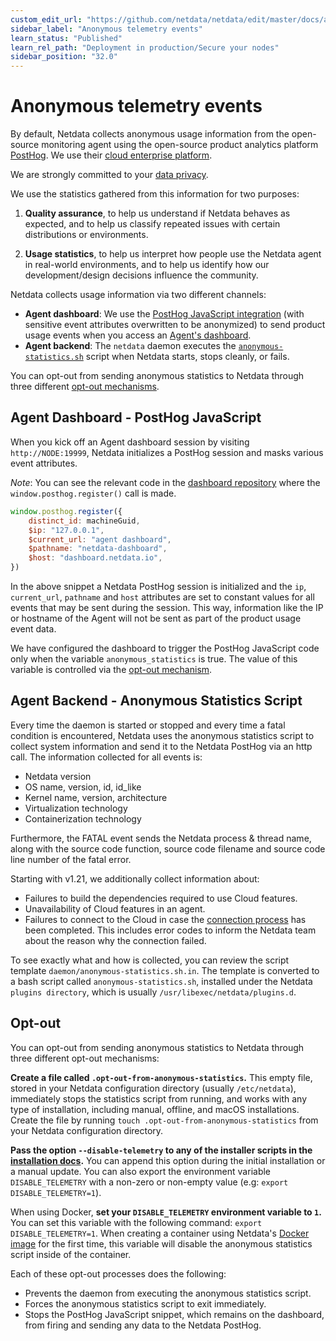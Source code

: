 ```yaml
---
custom_edit_url: "https://github.com/netdata/netdata/edit/master/docs/anonymous-statistics.md"
sidebar_label: "Anonymous telemetry events"
learn_status: "Published"
learn_rel_path: "Deployment in production/Secure your nodes"
sidebar_position: "32.0"
---
```



# Anonymous telemetry events

By default, Netdata collects anonymous usage information from the open-source monitoring agent using the open-source
product analytics platform [PostHog](https://github.com/PostHog/posthog). We use their [cloud enterprise platform](https://posthog.com/product).

We are strongly committed to your [data privacy](https://netdata.cloud/privacy/).

We use the statistics gathered from this information for two purposes:

1.  **Quality assurance**, to help us understand if Netdata behaves as expected, and to help us classify repeated
     issues with certain distributions or environments.

2.  **Usage statistics**, to help us interpret how people use the Netdata agent in real-world environments, and to help
     us identify how our development/design decisions influence the community.

Netdata collects usage information via two different channels:

-   **Agent dashboard**: We use the [PostHog JavaScript integration](https://posthog.com/docs/integrations/js-integration) (with sensitive event attributes overwritten to be anonymized) to send product usage events when you access an [Agent's dashboard](/docs/visualizations/agent-dashboard).
-   **Agent backend**: The `netdata` daemon executes the [`anonymous-statistics.sh`](https://github.com/netdata/netdata/blob/6469cf92724644f5facf343e4bdd76ac0551a418/daemon/anonymous-statistics.sh.in) script when Netdata starts, stops cleanly, or fails.

You can opt-out from sending anonymous statistics to Netdata through three different [opt-out mechanisms](#opt-out).

## Agent Dashboard - PostHog JavaScript

When you kick off an Agent dashboard session by visiting `http://NODE:19999`, Netdata initializes a PostHog session and masks various event attributes.

_Note_: You can see the relevant code in the [dashboard repository](https://github.com/netdata/dashboard/blob/master/src/domains/global/sagas.ts#L107) where the `window.posthog.register()` call is made.  

```JavaScript
window.posthog.register({
    distinct_id: machineGuid,
    $ip: "127.0.0.1",
    $current_url: "agent dashboard",
    $pathname: "netdata-dashboard",
    $host: "dashboard.netdata.io",
})
```

In the above snippet a Netdata PostHog session is initialized and the `ip`, `current_url`, `pathname` and `host` attributes are set to constant values for all events that may be sent during the session. This way, information like the IP or hostname of the Agent will not be sent as part of the product usage event data.

We have configured the dashboard to trigger the PostHog JavaScript code only when the variable `anonymous_statistics` is true. The value of this
variable is controlled via the [opt-out mechanism](#opt-out).

## Agent Backend - Anonymous Statistics Script

Every time the daemon is started or stopped and every time a fatal condition is encountered, Netdata uses the anonymous
statistics script to collect system information and send it to the Netdata PostHog via an http call. The information collected for all
events is:

-   Netdata version
-   OS name, version, id, id_like
-   Kernel name, version, architecture
-   Virtualization technology 
-   Containerization technology 

Furthermore, the FATAL event sends the Netdata process & thread name, along with the source code function, source code
filename and source code line number of the fatal error.

Starting with v1.21, we additionally collect information about:

-   Failures to build the dependencies required to use Cloud features.
-   Unavailability of Cloud features in an agent.
-   Failures to connect to the Cloud in case the [connection process](/docs/getting-started/monitor-your-infrastructure/connect-agent-to-cloud) has been completed. This includes error codes
    to inform the Netdata team about the reason why the connection failed.

To see exactly what and how is collected, you can review the script template `daemon/anonymous-statistics.sh.in`. The
template is converted to a bash script called `anonymous-statistics.sh`, installed under the Netdata `plugins
directory`, which is usually `/usr/libexec/netdata/plugins.d`. 

## Opt-out

You can opt-out from sending anonymous statistics to Netdata through three different opt-out mechanisms:

**Create a file called `.opt-out-from-anonymous-statistics`.** This empty file, stored in your Netdata configuration
directory (usually `/etc/netdata`), immediately stops the statistics script from running, and works with any type of
installation, including manual, offline, and macOS installations. Create the file by running `touch
.opt-out-from-anonymous-statistics` from your Netdata configuration directory.

**Pass the option `--disable-telemetry` to any of the installer scripts in the [installation
docs](/docs/getting-started/install-netdata).** You can append this option during the initial installation or a manual
update. You can also export the environment variable `DISABLE_TELEMETRY` with a non-zero or non-empty value
(e.g: `export DISABLE_TELEMETRY=1`).

When using Docker, **set your `DISABLE_TELEMETRY` environment variable to `1`.** You can set this variable with the following
command: `export DISABLE_TELEMETRY=1`. When creating a container using Netdata's [Docker
image](/docs/installation/installation-methods/docker#create-a-new-netdata-agent-container) for the first time, this variable will disable
the anonymous statistics script inside of the container.

Each of these opt-out processes does the following:

-   Prevents the daemon from executing the anonymous statistics script.
-   Forces the anonymous statistics script to exit immediately.
-   Stops the PostHog JavaScript snippet, which remains on the dashboard, from firing and sending any data to the Netdata PostHog.


